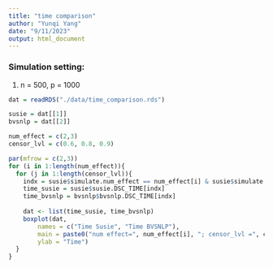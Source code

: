 ```yaml
---
title: "time comparison"
author: "Yunqi Yang"
date: "9/11/2023"
output: html_document
---
```


### Simulation setting:

1. n = 500, p = 1000


```r
dat = readRDS("./data/time_comparison.rds")
```


```r
susie = dat[[1]]
bvsnlp = dat[[2]]
```

```r
num_effect = c(2,3)
censor_lvl = c(0.6, 0.8, 0.9)
```

```r
par(mfrow = c(2,3))
for (i in 1:length(num_effect)){
  for (j in 1:length(censor_lvl)){
    indx = susie$simulate.num_effect == num_effect[i] & susie$simulate.censor_lvl == censor_lvl[j]
    time_susie = susie$susie.DSC_TIME[indx]
    time_bvsnlp = bvsnlp$bvsnlp.DSC_TIME[indx]
    
    dat <- list(time_susie, time_bvsnlp)
    boxplot(dat, 
        names = c("Time Susie", "Time BVSNLP"),
        main = paste0("num effect=", num_effect[i], "; censor_lvl =", censor_lvl[j]),
        ylab = "Time")
  }
}
```

